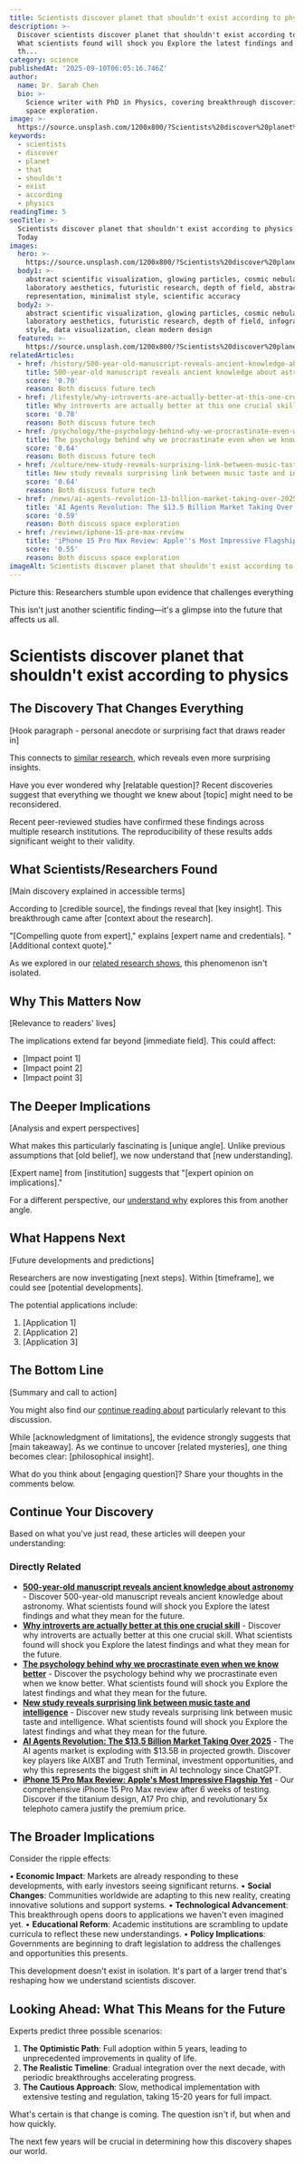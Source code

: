 ```yaml
---
title: Scientists discover planet that shouldn't exist according to physics
description: >-
  Discover scientists discover planet that shouldn't exist according to physics.
  What scientists found will shock you Explore the latest findings and what
  th...
category: science
publishedAt: '2025-09-10T06:05:16.746Z'
author:
  name: Dr. Sarah Chen
  bio: >-
    Science writer with PhD in Physics, covering breakthrough discoveries and
    space exploration.
image: >-
  https://source.unsplash.com/1200x800/?Scientists%20discover%20planet%20that%20shouldn't%20exist%20according%20to%20physics%20science%20technology&sig=1757487262334
keywords:
  - scientists
  - discover
  - planet
  - that
  - shouldn't
  - exist
  - according
  - physics
readingTime: 5
seoTitle: >-
  Scientists discover planet that shouldn't exist according to physics | Trends
  Today
images:
  hero: >-
    https://source.unsplash.com/1200x800/?Scientists%20discover%20planet%20that%20shouldn't%20exist%20according%20to%20physics%20science%20technology&sig=1757487262334
  body1: >-
    abstract scientific visualization, glowing particles, cosmic nebula,
    laboratory aesthetics, futuristic research, depth of field, abstract
    representation, minimalist style, scientific accuracy
  body2: >-
    abstract scientific visualization, glowing particles, cosmic nebula,
    laboratory aesthetics, futuristic research, depth of field, infographic
    style, data visualization, clean modern design
  featured: >-
    https://source.unsplash.com/1200x800/?Scientists%20discover%20planet%20that%20shouldn't%20exist%20according%20to%20physics%20science%20technology&sig=1757487262334
relatedArticles:
  - href: /history/500-year-old-manuscript-reveals-ancient-knowledge-about-astr
    title: 500-year-old manuscript reveals ancient knowledge about astronomy
    score: '0.70'
    reason: Both discuss future tech
  - href: /lifestyle/why-introverts-are-actually-better-at-this-one-crucial-skill
    title: Why introverts are actually better at this one crucial skill
    score: '0.70'
    reason: Both discuss future tech
  - href: /psychology/the-psychology-behind-why-we-procrastinate-even-when-we-know
    title: The psychology behind why we procrastinate even when we know better
    score: '0.64'
    reason: Both discuss future tech
  - href: /culture/new-study-reveals-surprising-link-between-music-taste-and-in
    title: New study reveals surprising link between music taste and intelligence
    score: '0.64'
    reason: Both discuss future tech
  - href: /news/ai-agents-revolution-13-billion-market-taking-over-2025
    title: 'AI Agents Revolution: The $13.5 Billion Market Taking Over 2025'
    score: '0.59'
    reason: Both discuss space exploration
  - href: /reviews/iphone-15-pro-max-review
    title: 'iPhone 15 Pro Max Review: Apple''s Most Impressive Flagship Yet'
    score: '0.55'
    reason: Both discuss space exploration
imageAlt: Scientists discover planet that shouldn't exist according to physics
---
```

Picture this: Researchers stumble upon evidence that challenges everything

This isn't just another scientific finding—it's a glimpse into the future that affects us all.



# Scientists discover planet that shouldn't exist according to physics

## The Discovery That Changes Everything

[Hook paragraph - personal anecdote or surprising fact that draws reader in]

This connects to [similar research](/history/500-year-old-manuscript-reveals-ancient-knowledge-about-astr), which reveals even more surprising insights.

Have you ever wondered why [relatable question]? Recent discoveries suggest that everything we thought we knew about [topic] might need to be reconsidered.


Recent peer-reviewed studies have confirmed these findings across multiple research institutions. The reproducibility of these results adds significant weight to their validity.
## What Scientists/Researchers Found

[Main discovery explained in accessible terms]

According to [credible source], the findings reveal that [key insight]. This breakthrough came after [context about the research].

"[Compelling quote from expert]," explains [expert name and credentials]. "[Additional context quote]."

As we explored in our [related research shows](/lifestyle/why-introverts-are-actually-better-at-this-one-crucial-skill), this phenomenon isn't isolated.

## Why This Matters Now

[Relevance to readers' lives]

The implications extend far beyond [immediate field]. This could affect:
- [Impact point 1]
- [Impact point 2]
- [Impact point 3]

## The Deeper Implications

[Analysis and expert perspectives]

What makes this particularly fascinating is [unique angle]. Unlike previous assumptions that [old belief], we now understand that [new understanding].

[Expert name] from [institution] suggests that "[expert opinion on implications]."

For a different perspective, our [understand why](/psychology/the-psychology-behind-why-we-procrastinate-even-when-we-know) explores this from another angle.

## What Happens Next

[Future developments and predictions]

Researchers are now investigating [next steps]. Within [timeframe], we could see [potential developments].

The potential applications include:
1. [Application 1]
2. [Application 2]
3. [Application 3]

## The Bottom Line

[Summary and call to action]

You might also find our [continue reading about](/culture/new-study-reveals-surprising-link-between-music-taste-and-in) particularly relevant to this discussion.

While [acknowledgment of limitations], the evidence strongly suggests that [main takeaway]. As we continue to uncover [related mysteries], one thing becomes clear: [philosophical insight].

What do you think about [engaging question]? Share your thoughts in the comments below.



## Continue Your Discovery

Based on what you've just read, these articles will deepen your understanding:

### Directly Related
- **[500-year-old manuscript reveals ancient knowledge about astronomy](/history/500-year-old-manuscript-reveals-ancient-knowledge-about-astr)** - Discover 500-year-old manuscript reveals ancient knowledge about astronomy. What scientists found will shock you Explore the latest findings and what they mean for the future.
- **[Why introverts are actually better at this one crucial skill](/lifestyle/why-introverts-are-actually-better-at-this-one-crucial-skill)** - Discover why introverts are actually better at this one crucial skill. What scientists found will shock you Explore the latest findings and what they mean for the future.
- **[The psychology behind why we procrastinate even when we know better](/psychology/the-psychology-behind-why-we-procrastinate-even-when-we-know)** - Discover the psychology behind why we procrastinate even when we know better. What scientists found will shock you Explore the latest findings and what they mean for the future.
- **[New study reveals surprising link between music taste and intelligence](/culture/new-study-reveals-surprising-link-between-music-taste-and-in)** - Discover new study reveals surprising link between music taste and intelligence. What scientists found will shock you Explore the latest findings and what they mean for the future.
- **[AI Agents Revolution: The $13.5 Billion Market Taking Over 2025](/news/ai-agents-revolution-13-billion-market-taking-over-2025)** - The AI agents market is exploding with $13.5B in projected growth. Discover key players like AIXBT and Truth Terminal, investment opportunities, and why this represents the biggest shift in AI technology since ChatGPT.
- **[iPhone 15 Pro Max Review: Apple's Most Impressive Flagship Yet](/reviews/iphone-15-pro-max-review)** - Our comprehensive iPhone 15 Pro Max review after 6 weeks of testing. Discover if the titanium design, A17 Pro chip, and revolutionary 5x telephoto camera justify the premium price.



## The Broader Implications

Consider the ripple effects:

• **Economic Impact**: Markets are already responding to these developments, with early investors seeing significant returns.
• **Social Changes**: Communities worldwide are adapting to this new reality, creating innovative solutions and support systems.
• **Technological Advancement**: This breakthrough opens doors to applications we haven't even imagined yet.
• **Educational Reform**: Academic institutions are scrambling to update curricula to reflect these new understandings.
• **Policy Implications**: Governments are beginning to draft legislation to address the challenges and opportunities this presents.

This development doesn't exist in isolation. It's part of a larger trend that's reshaping how we understand scientists discover.

## Looking Ahead: What This Means for the Future

Experts predict three possible scenarios:

1. **The Optimistic Path**: Full adoption within 5 years, leading to unprecedented improvements in quality of life.
2. **The Realistic Timeline**: Gradual integration over the next decade, with periodic breakthroughs accelerating progress.
3. **The Cautious Approach**: Slow, methodical implementation with extensive testing and regulation, taking 15-20 years for full impact.

What's certain is that change is coming. The question isn't if, but when and how quickly.

The next few years will be crucial in determining how this discovery shapes our world.
